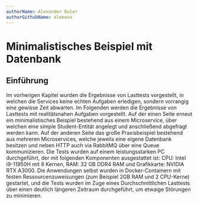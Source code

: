 ```yaml
---
authorName: Alexander Euler
authorGithubName: aleeexx
---
```


# Minimalistisches Beispiel mit Datenbank

## Einführung

Im vorherigen Kapitel wurden die Ergebnisse von Lasttests vorgestellt, in welchen die Services keine echten
Aufgaben erledigen, sondern vorrangig eine gewisse Zeit abwarten. Im Folgenden werden die Ergebnisse von
Lasttests mit realitätsnahen Aufgaben vorgestellt. Auf der einen Seite erneut ein minimalistisches Beispiel
bestehend aus einem Microservice, über welchen eine simple Student-Entität angelegt und anschließend abgefragt
werden kann. Auf der anderen Seite das große Praxisbeispiel bestehend aus mehreren Microservices, welche
jeweils eine eigene Datenbank besitzen und neben HTTP auch via RabbitMQ über eine Queue kommunizieren.
Die Tests wurden auf einem leistungsstarken PC durchgeführt, der mit folgenden Komponenten ausgestattet ist:
CPU: Intel i9-11950H mit 8 Kernen, RAM: 32 GB DDR4 RAM und Grafikkarte: NVIDIA RTX A3000. Die Anwendungen
selbst wurden in Docker-Containern mit festen Ressourcenzuweisungen (zum Beispiel 2GB RAM und 2 CPU-Kerne)
gestartet, und die Tests wurden im Zuge eines Durchschnittlichen Lasttests über einen deutlich längeren
Zeitraum durchgeführt, um etwaige Störungen zu minimieren.
